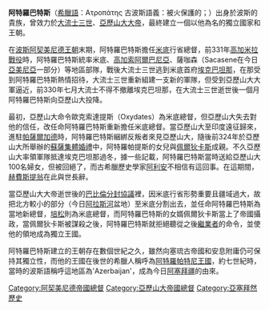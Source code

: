 {{Unreferenced|time=2020-08-03T02:26:24+00:00}}
'''阿特羅巴特斯'''（[[希臘語|希臘語]]：Aτρoπάτης 古波斯語義：被火保護的；{{bd|前370年||前321年|catIdx=P}}）出身於波斯的貴族，曾效力於[[大流士三世|大流士三世]]、[[亞歷山大大帝|亞歷山大大帝]]，最終建立一個以他為名的獨立國家和王朝。

在[[波斯|波斯]][[阿契美尼德王朝|阿契美尼德王朝]]末期，阿特羅巴特斯擔任[[米底|米底]]行省總督，前331年[[高加米拉戰役|高加米拉戰役]]時，阿特羅巴特斯統率米底、[[高加索阿爾巴尼亞|高加索阿爾巴尼亞]]、薩咖森（Sacasene在今日[[亞美尼亞|亞美尼亞]]一部分）等地區部隊，戰後大流士三世逃到米底首府[[埃克巴坦那|埃克巴坦那]]，在那受到阿特羅巴特斯熱情招待，大流士三世重新組建一支新的軍隊，但受到亞歷山大大軍逼近，前330年七月大流士不得不撤離埃克巴坦那，在大流士三世逝世後一個月阿特羅巴特斯向亞歷山大投降。

最初，亞歷山大命令歐克索達提斯（Oxydates）為米底總督，但亞歷山大失去對他的信任，改任命阿特羅巴特斯重新擔任米底總督。當亞歷山大至印度遠征歸來，進駐[[帕薩爾加德|帕薩爾加德]]時，阿特羅巴特斯綑綁反叛者來見亞歷山大，隨後前324年於亞歷山大所舉辦的[[蘇薩集體婚禮|蘇薩集體婚禮]]中，阿特羅帕提斯的女兒與[[佩爾狄卡斯|佩爾狄卡斯]]成親。不久亞歷山大率領軍隊抵達埃克巴坦那過冬，據一些記載，阿特羅巴特斯當時送給亞歷山大100名婦女，但被回絕了，而古希臘歷史學家[[阿利安|阿利安]]不相信有這回事。在這期間，[[赫費斯提翁|赫費斯提翁]]在此與世長辭。

當亞歷山大大帝逝世後的[[巴比倫分封協議|巴比倫分封協議]]裡，因米底行省形勢重要且疆域過大，故把北方較小的部分（今日[[阿拉斯河|阿拉斯河]]盆地）至米底分割出去，並任命阿特羅巴特斯為當地新總督，[[培松|培松]]則為米底總督，而阿特羅巴特斯的女婿佩爾狄卡斯當上了帝國攝政，當佩爾狄卡斯被謀殺之後，阿特羅巴特斯就拒絕聽從之後[[繼業者|繼業者]]的命令，並使他的領地成為獨立王國。

阿特羅巴特斯建立的王朝存在數個世紀之久，雖然向塞琉古帝國和安息附庸仍可保持其獨立性，而他的王國在後世的希臘人稱呼為[[阿特羅帕特尼王國|阿特羅帕特尼王國]]，約七世紀時，當時的波斯語稱呼這地區為'Azerbaijan'，成為今日[[阿塞拜疆|阿塞拜疆]]的由來。

[[Category:阿契美尼德帝國總督|Category:阿契美尼德帝國總督]]
[[Category:亞歷山大帝國總督|Category:亞歷山大帝國總督]]
[[Category:亞塞拜然歷史|Category:亞塞拜然歷史]]